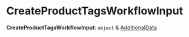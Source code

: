 
# CreateProductTagsWorkflowInput

 **CreateProductTagsWorkflowInput**: `object` & [AdditionalData](../../../types/HttpTypes/types/types.HttpTypes.AdditionalData/page.mdx)
